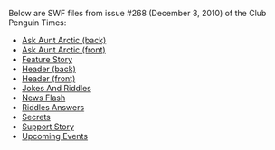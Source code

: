 Below are SWF files from issue #268 (December 3, 2010) of the Club Penguin Times:

*[[Media:News268AskAuntArcticBack.swf|Ask Aunt Arctic (back)]]
*[[Media:News268AskAuntArcticFront.swf|Ask Aunt Arctic (front)]]
*[[Media:News268FeatureStory.swf|Feature Story]]
*[[Media:News268HeaderBack.swf|Header (back)]]
*[[Media:News268HeaderFront.swf|Header (front)]]
*[[Media:News268JokesAndRiddles.swf|Jokes And Riddles]]
*[[Media:News268NewsFlash.swf|News Flash]]
*[[Media:News268RiddlesAnswers.swf|Riddles Answers]]
*[[Media:News268Secrets.swf|Secrets]]
*[[Media:News268SupportStory.swf|Support Story]]
*[[Media:News268UpcomingEvents.swf|Upcoming Events]]
